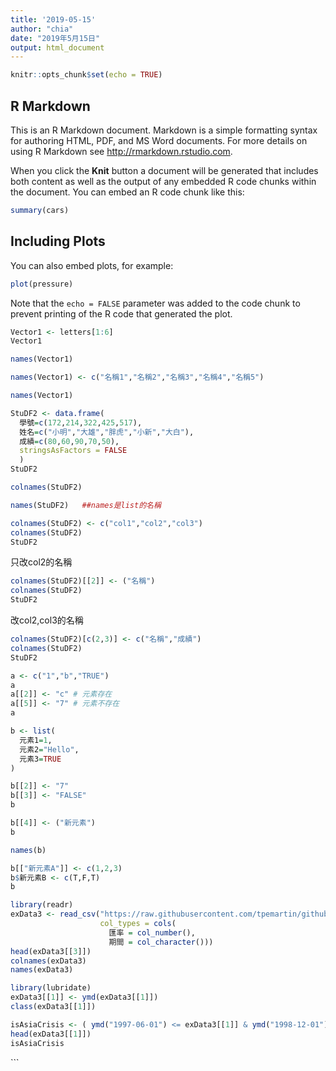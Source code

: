 ```yaml
---
title: '2019-05-15'
author: "chia"
date: "2019年5月15日"
output: html_document
---
```


```r
knitr::opts_chunk$set(echo = TRUE)
```

## R Markdown

This is an R Markdown document. Markdown is a simple formatting syntax for authoring HTML, PDF, and MS Word documents. For more details on using R Markdown see <http://rmarkdown.rstudio.com>.

When you click the **Knit** button a document will be generated that includes both content as well as the output of any embedded R code chunks within the document. You can embed an R code chunk like this:

```r
summary(cars)
```

## Including Plots

You can also embed plots, for example:

```r
plot(pressure)
```

Note that the `echo = FALSE` parameter was added to the code chunk to prevent printing of the R code that generated the plot.
```R
Vector1 <- letters[1:6]
Vector1

names(Vector1)
```

```R
names(Vector1) <- c("名稱1","名稱2","名稱3","名稱4","名稱5")

names(Vector1)
```

```r
StuDF2 <- data.frame(
  學號=c(172,214,322,425,517),
  姓名=c("小明","大雄","胖虎","小新","大白"),
  成績=c(80,60,90,70,50),
  stringsAsFactors = FALSE
  )
StuDF2 

```

```r
colnames(StuDF2)

names(StuDF2)   ##names是list的名稱
```

```r
colnames(StuDF2) <- c("col1","col2","col3")
colnames(StuDF2)
StuDF2
```

只改col2的名稱
```r
colnames(StuDF2)[[2]] <- ("名稱")
colnames(StuDF2)
StuDF2
```

改col2,col3的名稱
```R
colnames(StuDF2)[c(2,3)] <- c("名稱","成績")
colnames(StuDF2)
StuDF2
```

```r
a <- c("1","b","TRUE")
a
a[[2]] <- "c" # 元素存在
a[[5]] <- "7" # 元素不存在
a
```
```r
b <- list(
  元素1=1,
  元素2="Hello",
  元素3=TRUE
)
```

```R
b[[2]] <- "7"
b[[3]] <- "FALSE"
b
```

```r
b[[4]] <- ("新元素")
b
```

```r
names(b)

b[["新元素A"]] <- c(1,2,3)
b$新元素B <- c(T,F,T)
b
```

```r
library(readr)
exData3 <- read_csv("https://raw.githubusercontent.com/tpemartin/github-data/master/exData3.csv",
                    col_types = cols(
                      匯率 = col_number(),
                      期間 = col_character()))
head(exData3[[3]])
colnames(exData3)
names(exData3)
```

```r
library(lubridate)
exData3[[1]] <- ymd(exData3[[1]])
class(exData3[[1]])
```

```R
isAsiaCrisis <- ( ymd("1997-06-01") <= exData3[[1]] & ymd("1998-12-01") >= exData3[[1]])
head(exData3[[1]])
isAsiaCrisis
```
```